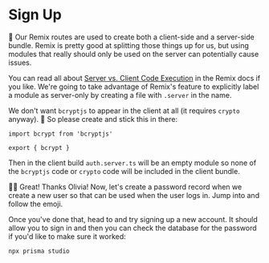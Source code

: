 # Sign Up

<EpicVideo url="https://www.epicweb.dev/workshops/authentication-strategies-and-implementation/password/enhancing-user-creation-by-adding-passwords" />

<callout-warning>
	🦉 Our Remix routes are used to create both a client-side and a server-side
	bundle. Remix is pretty good at splitting those things up for us, but using
	modules that really should only be used on the server can potentially cause
	issues.
</callout-warning>

You can read all about
[Server vs. Client Code Execution](https://remix.run/docs/en/main/discussion/server-vs-client)
in the Remix docs if you like. We're going to take advantage of Remix's feature
to explicitly label a module as server-only by creating a file with `.server` in
the name.

We don't want `bcryptjs` to appear in the client at all (it requires `crypto`
anyway). 🐨 So please
create <InlineFile file="app/utils/auth.server.ts" /> and stick this in there:

```tsx
import bcrypt from 'bcryptjs'

export { bcrypt }
```

Then in the client build `auth.server.ts` will be an empty module so none of the
`bcryptjs` code or `crypto` code will be included in the client bundle.

👨‍💼 Great! Thanks Olivia! Now, let's create a password record when we create a
new user so that can be used when the user logs in.
Jump into <InlineFile file="app/routes/_auth+/signup.tsx" /> and follow the
emoji.

Once you've done that, head to <LinkToApp to="/signup" /> and try signing up a
new account. It should allow you to sign in and then you can check the database
for the password if you'd like to make sure it worked:

```sh nonumber
npx prisma studio
```
